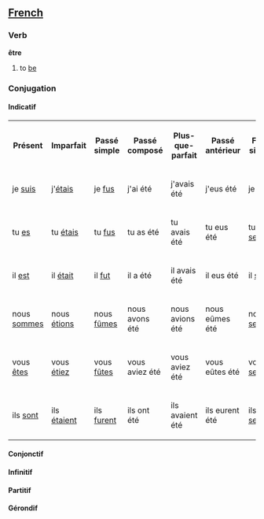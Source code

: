==[[French]]==
===Verb===

'''être'''

# to [[be]]

===Conjugation===

====Indicatif====
<table>
<tr><th>Présent</th><th>Imparfait</th><th>Passé simple</th><th>Passé composé</th><th>Plus-que-parfait</th><th>Passé antérieur</th><th>Futur simple</th><th>Futur antérieur</th><th>Futur proche</th></tr>
<tr><td>je [[suis]]</td><td>j'[[étais]]</td><td>je [[fus]]</td><td>j'ai été</td><td>j'avais été</td><td>j'eus été</td><td>je [[serai]]</td><td>j'aurai été</td><td> va être</td></tr>
<tr><td>tu [[es]]</td><td>tu [[étais]]</td><td>tu [[fus]]</td><td>tu as été</td><td>tu avais été</td><td>tu eus été</td><td>tu [[seras]]</td><td>tu aurais été</td><td>tu vas être</td></tr>
<tr><td>il [[est]]</td><td>il [[était]]</td><td>il [[fut]]</td><td>il a été</td><td>il avais été</td><td>il eus été</td><td>il [[sera]]</td><td>il aurait été</td><td>il va être</td></tr>
<tr><td>nous [[sommes]]</td><td>nous [[étions]]</td><td>nous [[fûmes]]</td><td>nous avons été</td><td>nous avions été</td><td>nous eûmes été</td><td>nous [[serions]]</td><td>nous aurions été</td><td>nous allons être</td></tr>
<tr><td>vous [[êtes]]</td><td>vous [[étiez]]</td><td>vous [[fûtes]]</td><td>vous aviez été</td><td>vous aviez été</td><td>vous eûtes été</td><td> vous [[serez]]</td><td>vous aurez été</td><td>vous allez être</td></tr>
<tr><td>ils [[sont]]</td><td>ils [[étaient]]</td><td>ils [[furent]]</td><td>ils ont été</td><td>ils avaient été</td><td>ils eurent été</td><td>ils [[seront]]</td><td>ils auraient été</td><td>ils vont être</td></tr>
</table>
====Conjonctif====
====Infinitif====
====Partitif====
====Gérondif====